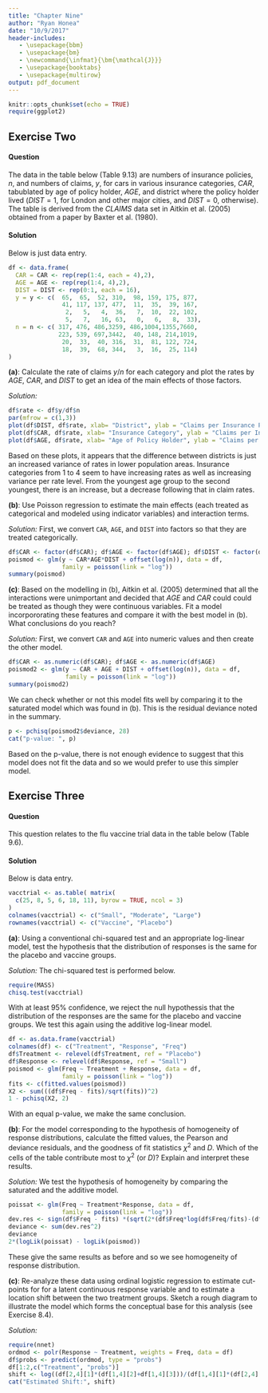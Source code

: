 ```yaml
---
title: "Chapter Nine"
author: "Ryan Honea"
date: "10/9/2017"
header-includes:
   - \usepackage{bbm}
   - \usepackage{bm}
   - \newcommand{\infmat}{\bm{\mathcal{J}}}
   - \usepackage{booktabs}
   - \usepackage{multirow}
output: pdf_document
---
```


```r
knitr::opts_chunk$set(echo = TRUE)
require(ggplot2)
```

## Exercise Two
#### Question
The data in the table below (Table 9.13) are numbers of insurance policies, $n$, and numbers of claims, $y$, for cars in various insurance categories, $CAR$, tabublated by age of policy holder, $AGE$, and district where the policy holder lived ($DIST = 1$, for London and other major cities, and $DIST = 0$, otherwise). The table is derived from the $CLAIMS$ data set in Aitkin et al. (2005) obtained from a paper by Baxter et al. (1980).

\begin{center}
\begin{tabular}{@{}ccrrlrr@{}}
\toprule
      &       & \multicolumn{2}{c}{DIST = 0}                      &  & \multicolumn{2}{c}{DIST = 1}                      \\ \cmidrule(lr){3-4} \cmidrule(l){6-7} 
$CAR$ & $AGE$ & \multicolumn{1}{c}{$y$} & \multicolumn{1}{c}{$n$} &  & \multicolumn{1}{c}{$y$} & \multicolumn{1}{c}{$n$} \\ \midrule
1     & 1     & 65                      & 317                     &  & 2                       & 20                      \\
1     & 2     & 65                      & 476                     &  & 5                       & 33                      \\
1     & 3     & 52                      & 486                     &  & 4                       & 40                      \\
1     & 4     & 310                     & 3259                    &  & 36                      & 316                     \\
2     & 1     & 98                      & 486                     &  & 7                       & 31                      \\
2     & 2     & 159                     & 1004                    &  & 10                      & 81                      \\
2     & 3     & 175                     & 1355                    &  & 22                      & 122                     \\
2     & 4     & 877                     & 7660                    &  & 102                     & 724                     \\
3     & 1     & 41                      & 223                     &  & 5                       & 18                      \\
3     & 2     & 117                     & 539                     &  & 7                       & 39                      \\
3     & 3     & 137                     & 697                     &  & 16                      & 68                      \\
3     & 4     & 477                     & 3442                    &  & 63                      & 344                     \\
4     & 1     & 11                      & 40                      &  & 0                       & 3                       \\
4     & 2     & 35                      & 148                     &  & 6                       & 16                      \\
4     & 3     & 39                      & 214                     &  & 8                       & 25                      \\
4     & 4     & 167                     & 1019                    &  & 33                      & 114                     \\ \bottomrule
\end{tabular}
\end{center}

#### Solution
Below is just data entry.
```r
df <- data.frame(
  CAR = CAR <- rep(rep(1:4, each = 4),2),
  AGE = AGE <- rep(rep(1:4, 4),2),
  DIST = DIST <- rep(0:1, each = 16),
  y = y <- c(  65,  65,  52, 310,  98, 159, 175, 877,
               41, 117, 137, 477,  11,  35,  39, 167,
                2,   5,   4,  36,   7,  10,  22, 102,
                5,   7,   16, 63,   0,   6,   8,  33),
  n = n <- c( 317, 476, 486,3259, 486,1004,1355,7660,
              223, 539, 697,3442,  40, 148, 214,1019,
               20,  33,  40, 316,  31,  81, 122, 724,
               18,  39,  68, 344,   3,  16,  25, 114)
)
```

**(a)**: Calculate the rate of claims $y/n$ for each category and plot the rates by $AGE$, $CAR$, and $DIST$ to get an idea of the main effects of those factors.

*Solution: *
```r
df$rate <- df$y/df$n
par(mfrow = c(1,3))
plot(df$DIST, df$rate, xlab= "District", ylab = "Claims per Insurance Policy")
plot(df$CAR, df$rate, xlab= "Insurance Category", ylab = "Claims per Insurance Policy")
plot(df$AGE, df$rate, xlab= "Age of Policy Holder", ylab = "Claims per Insurance Policy")
```

Based on these plots, it appears that the difference between districts is just an increased variance of rates in lower population areas. Insurance categories from 1 to 4 seem to have increasing rates as well as increasing variance per rate level. From the youngest age group to the second youngest, there is an increase, but a decrease following that in claim rates.

**(b)**: Use Poisson regression to estimate the main effects (each treated as categorical and modeled using indicator variables) and interaction terms.

*Solution: * First, we convert ```CAR```, ```AGE```, and ```DIST``` into factors so that they are treated categorically.

```r
df$CAR <- factor(df$CAR); df$AGE <- factor(df$AGE); df$DIST <- factor(df$DIST)
poismod <- glm(y ~ CAR*AGE*DIST + offset(log(n)), data = df,
               family = poisson(link = "log"))
summary(poismod)
```

**(c)**: Based on the modelling in (b), Aitkin et al. (2005) determined that all the interactions were unimportant and decided that $AGE$ and $CAR$ could could be treated as though they were continuous variables. Fit a model incorpororating these features and compare it with the best model in (b). What conclusions do you reach?

*Solution: * First, we convert ```CAR``` and ```AGE``` into numeric values and then create the other model.

```r
df$CAR <- as.numeric(df$CAR); df$AGE <- as.numeric(df$AGE)
poismod2 <- glm(y ~ CAR + AGE + DIST + offset(log(n)), data = df,
                family = poisson(link = "log"))
summary(poismod2)
```

We can check whether or not this model fits well by comparing it to the saturated model which was found in (b). This is the residual deviance noted in the summary.

```r
p <- pchisq(poismod2$deviance, 28)
cat("p-value: ", p)
```

Based on the p-value, there is not enough evidence to suggest that this model does not fit the data and so we would prefer to use this simpler model.

\pagebreak

## Exercise Three
#### Question
This question relates to the flu vaccine trial data in the table below (Table 9.6).

\begin{center}
\begin{tabular}{@{}lcccc@{}}
\toprule
         & \multicolumn{4}{c}{Response}     \\
         & Small & Moderate & Large & Total \\ \midrule
Placebo & 25    & 8        & 5     & 38    \\
Vaccine  & 6     & 18       & 11    & 35    \\ \bottomrule
\end{tabular}
\end{center}

#### Solution
Below is data entry.
```r
vacctrial <- as.table( matrix(
  c(25, 8, 5, 6, 18, 11), byrow = TRUE, ncol = 3)
)
colnames(vacctrial) <- c("Small", "Moderate", "Large")
rownames(vacctrial) <- c("Vaccine", "Placebo")
```

**(a)**: Using a conventional chi-squared test and an appropriate log-linear model, test the hypothesis that the distribution of responses is the same for the placebo and vaccine groups.

*Solution: * The chi-squared test is performed below.
```r
require(MASS)
chisq.test(vacctrial)
```

With at least 95% confidence, we reject the null hypothessis that the distribution of the responses are the same for the placebo and vaccine groups. We test this again using the additive log-linear model.

```r
df <- as.data.frame(vacctrial)
colnames(df) <- c("Treatment", "Response", "Freq")
df$Treatment <- relevel(df$Treatment, ref = "Placebo")
df$Response <- relevel(df$Response, ref = "Small")
poismod <- glm(Freq ~ Treatment + Response, data = df,
               family = poisson(link = "log"))
fits <- c(fitted.values(poismod))
X2 <- sum(((df$Freq - fits)/sqrt(fits))^2)
1 - pchisq(X2, 2)
```

With an equal p-value, we make the same conclusion.

**(b)**: For the model corresponding to the hypothesis of homogeneity of response distributions, calculate the fitted values, the Pearson and deviance residuals, and the goodness of fit statistics $\chi^2$ and $D$. Which of the cells of the table contribute most to $\chi^2$ (or $D$)? Explain and interpret these results.

*Solution: *  We test the hypothesis of homogeneity by comparing the saturated and the additive model.

```r
poissat <- glm(Freq ~ Treatment*Response, data = df,
               family = poisson(link = "log"))
dev.res <- sign(df$Freq - fits) *(sqrt(2*(df$Freq*log(df$Freq/fits)-(df$Freq-fits))))
deviance <- sum(dev.res^2)
deviance
2*(logLik(poissat) - logLik(poismod))
```

These give the same results as before and so we see homogeneity of response distribution.

**(c)**: Re-analyze these data using ordinal logistic regression to estimate cut-points for for a latent continuous response variable and to estimate a location shift between the two treatment groups. Sketch a rough diagram to illustrate the model which forms the conceptual base for this analysis (see Exercise 8.4).

*Solution: * 
```r
require(nnet)
ordmod <- polr(Response ~ Treatment, weights = Freq, data = df)
df$probs <- predict(ordmod, type = "probs")
df[1:2,c("Treatment", "probs")]
shift <- log((df[2,4][1]*(df[1,4][2]+df[1,4][3]))/(df[1,4][1]*(df[2,4][2]+df[2,4][3])))
cat("Estimated Shift:", shift)
```